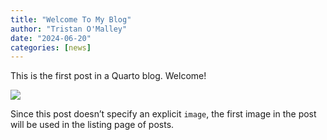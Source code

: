 ```yaml
---
title: "Welcome To My Blog"
author: "Tristan O'Malley"
date: "2024-06-20"
categories: [news]
---
```


This is the first post in a Quarto blog. Welcome!

![](thumbnail.jpg)

Since this post doesn't specify an explicit `image`, the first image in the post will be used in the listing page of posts.
